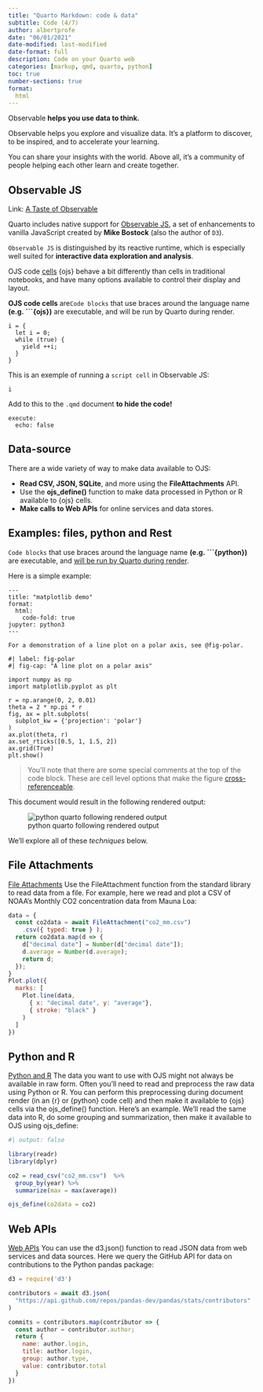 ```yaml
---
title: "Quarto Markdown: code & data"
subtitle: Code (4/7)
author: albertprofe
date: "06/01/2021"
date-modified: last-modified
date-format: full
description: Code on your Quarto web
categories: [markup, qmd, quarto, python]
toc: true
number-sections: true
format:
  html
---
```


::: {.summary}
Observable **helps you use data to think.**

Observable helps you explore and visualize data. It’s a platform to discover, to be inspired, and to accelerate your learning. 

You can share your insights with the world. Above all, it’s a community of people helping each other learn and create together.
:::

## Observable JS

Link: [A Taste of Observable](https://observablehq.com/@observablehq/a-taste-of-observable?collection=@observablehq/overview){.external}

Quarto includes native support for [Observable JS](https://quarto.org/docs/interactive/ojs/#overview){.external}, a set of enhancements to vanilla JavaScript created by **Mike Bostock** (also the author of ``D3``).

``Observable JS`` is distinguished by its reactive runtime, which is especially well suited for **interactive data exploration and analysis**.

::: {.column-margin}
OJS code [cells](https://quarto.org/docs/interactive/ojs/ojs-cells.html){.external} {ojs} behave a bit differently than cells in traditional notebooks, and have many options available to control their display and layout.
:::

**OJS code cells** are``Code blocks`` that use braces around the language name **(e.g. ```{ojs})** are executable, and will be run by Quarto during render.


```ojs

i = {
  let i = 0;
  while (true) {
    yield ++i;
  }
}

```


This is an exemple of running a ``script cell`` in Observable JS:

```ojs
i 
```


::: {.callout-tip}
Add to this to the ``.qmd`` document **to hide the code!**

```
execute:
  echo: false
```

:::



## Data-source

There are a wide variety of way to make data available to OJS:

- **Read CSV, JSON, SQLite**, and more using the **FileAttachments** API.
- Use the **ojs_define()** function to make data processed in Python or R available to {ojs} cells.
- **Make calls to Web APIs** for online services and data stores.

## Examples: files, python and Rest

``Code blocks`` that use braces around the language name **(e.g. ```{python})** are executable, and [will be run by Quarto during render](https://quarto.org/docs/computations/python.html). 

Here is a simple example:

``` .python
---
title: "matplotlib demo"
format:
  html:
    code-fold: true
jupyter: python3
---

For a demonstration of a line plot on a polar axis, see @fig-polar.

```


``` .python

#| label: fig-polar
#| fig-cap: "A line plot on a polar axis"

import numpy as np
import matplotlib.pyplot as plt

r = np.arange(0, 2, 0.01)
theta = 2 * np.pi * r
fig, ax = plt.subplots(
  subplot_kw = {'projection': 'polar'} 
)
ax.plot(theta, r)
ax.set_rticks([0.5, 1, 1.5, 2])
ax.grid(True)
plt.show()
```

> You’ll note that there are some special comments at the top of the code block. These are cell level options that make the figure [cross-referenceable](https://quarto.org/docs/authoring/cross-references.html).

This document would result in the following rendered output:

![python quarto  following rendered output](/images/markup/quartopython.png)

We’ll explore all of these *techniques* below.

::: {.callout-tip collapse="true" layout-ncol=2 icon=false}

## File Attachments

[File Attachments](https://quarto.org/docs/interactive/ojs/data-sources.html#file-attachments){#MFile-Attachments}
Use the FileAttachment function from the standard library to read data from a file. For example, here we read and plot a CSV of NOAA’s Monthly CO2 concentration data from Mauna Loa:

```js
data = {
  const co2data = await FileAttachment("co2_mm.csv")
    .csv({ typed: true } );
  return co2data.map(d => {
    d["decimal date"] = Number(d["decimal date"]);
    d.average = Number(d.average);
    return d;
  });
}
Plot.plot({
  marks: [
    Plot.line(data,
      { x: "decimal date", y: "average"},
      { stroke: "black" }
    )
  ]
})
```

:::

::: {.callout-tip collapse="true" layout-ncol=2 icon=false}

## Python and R

[Python and R](https://quarto.org/docs/interactive/ojs/data-sources.html#python-and-r){#MPython-and-R}
The data you want to use with OJS might not always be available in raw form. Often you’ll need to read and preprocess the raw data using Python or R. You can perform this preprocessing during document render (in an {r} or {python} code cell) and then make it available to {ojs} cells via the ojs_define() function.
Here’s an example. We’ll read the same data into R, do some grouping and summarization, then make it available to OJS using ojs_define:

```r
#| output: false

library(readr)
library(dplyr)

co2 = read_csv("co2_mm.csv")  %>%
  group_by(year) %>%
  summarize(max = max(average))

ojs_define(co2data = co2)
```
:::

::: {.callout-tip collapse="true" layout-ncol=2 icon=false}

## Web APIs

[Web APIs](https://quarto.org/docs/interactive/ojs/data-sources.html#web-apis){#Web-APIs}
You can use the d3.json() function to read JSON data from web services and data sources. Here we query the GitHub API for data on contributions to the Python pandas package:

```js
d3 = require('d3')

contributors = await d3.json(
  "https://api.github.com/repos/pandas-dev/pandas/stats/contributors"
)

commits = contributors.map(contributor => {
  const author = contributor.author;
  return {
    name: author.login,
    title: author.login,
    group: author.type,
    value: contributor.total
  }
})
```

:::

